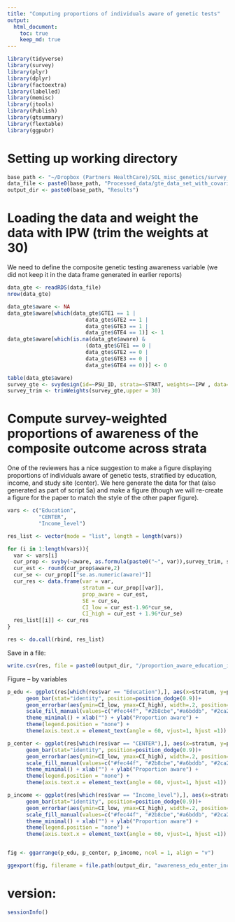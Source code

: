 ```yaml
---
title: "Computing proportions of individuals aware of genetic tests"
output: 
  html_document:
    toc: true
    keep_md: true
---
```



```r
library(tidyverse)
library(survey)
library(plyr)
library(dplyr)
library(factoextra)
library(labelled)
library(memisc)
library(jtools)
library(Publish)
library(gtsummary)
library(flextable)
library(ggpubr)
```

# Setting up working directory
```r
base_path <- "~/Dropbox (Partners HealthCare)/SOL_misc_genetics/survey_gen_test_utilization/20221003_data_code/"
data_file <- paste0(base_path, "Processed_data/gte_data_set_with_covariates_and_IPW.RData")
output_dir <- paste0(base_path, "Results")
```

# Loading the data and weight the data with IPW (trim the weights at 30)
We need to define the composite genetic testing awareness variable (we did not keep it in the data frame generated in earlier reports)
```r
data_gte <- readRDS(data_file)
nrow(data_gte)

data_gte$aware <- NA
data_gte$aware[which(data_gte$GTE1 == 1 | 
                         data_gte$GTE2 == 1 | 
                         data_gte$GTE3 == 1 | 
                         data_gte$GTE4 == 1)] <- 1
data_gte$aware[which(is.na(data_gte$aware) & 
                         (data_gte$GTE1 == 0 | 
                         data_gte$GTE2 == 0 | 
                         data_gte$GTE3 == 0 | 
                         data_gte$GTE4 == 0))] <- 0

table(data_gte$aware)
survey_gte <- svydesign(id=~PSU_ID, strata=~STRAT, weights=~IPW , data=data_gte)
survey_trim <- trimWeights(survey_gte,upper = 30)
```

# Compute survey-weighted proportions of awareness of the composite outcome across strata
One of the reviewers has a nice suggestion to make a figure displaying proportions of individuals aware of genetic tests, stratified by education, income, and study site (center).
We here generate the data for that (also generated as part of script 5a) and make a figure (though we will re-create a figure for the paper to match the style of the other paper figure).


```r
vars <- c("Education", 
          "CENTER", 
          "Income_level")

res_list <- vector(mode = "list", length = length(vars))

for (i in 1:length(vars)){
  var <- vars[i]
  cur_prop <- svyby(~aware, as.formula(paste0("~", var)),survey_trim, svyciprop)
  cur_est <- round(cur_prop$aware,2)
  cur_se <- cur_prop[["se.as.numeric(aware)"]]
  cur_res <- data.frame(var = var, 
                        stratum = cur_prop[[var]], 
                        prop_aware = cur_est,
                        SE = cur_se,
                        CI_low = cur_est-1.96*cur_se,
                        CI_high = cur_est + 1.96*cur_se)
  res_list[[i]] <- cur_res
}

res <- do.call(rbind, res_list)


```

Save in a file:
```r
write.csv(res, file = paste0(output_dir, "/proportion_aware_education_income_center_for_figure.csv"))
```

Figure -- by variables
```r
p_edu <- ggplot(res[which(res$var == "Education"),], aes(x=stratum, y=prop_aware, fill=stratum)) + 
      geom_bar(stat="identity", position=position_dodge(0.9))+ 
      geom_errorbar(aes(ymin=CI_low, ymax=CI_high), width=.2, position=position_dodge(.9)) +
      scale_fill_manual(values=c("#fec44f", "#2b8cbe","#a6bddb", "#2ca25f")) +
      theme_minimal() + xlab("") + ylab("Proportion aware") + 
      theme(legend.position = "none") +
      theme(axis.text.x = element_text(angle = 60, vjust=1, hjust =1)) + coord_flip()

p_center <- ggplot(res[which(res$var == "CENTER"),], aes(x=stratum, y=prop_aware, fill=stratum)) + 
      geom_bar(stat="identity", position=position_dodge(0.9))+ 
      geom_errorbar(aes(ymin=CI_low, ymax=CI_high), width=.2, position=position_dodge(.9)) +
      scale_fill_manual(values=c("#fec44f", "#2b8cbe","#a6bddb", "#2ca25f")) +
      theme_minimal() + xlab("") + ylab("Proportion aware") + 
      theme(legend.position = "none") +
      theme(axis.text.x = element_text(angle = 60, vjust=1, hjust =1)) + coord_flip()

p_income <- ggplot(res[which(res$var == "Income_level"),], aes(x=stratum, y=prop_aware, fill=stratum)) + 
      geom_bar(stat="identity", position=position_dodge(0.9))+ 
      geom_errorbar(aes(ymin=CI_low, ymax=CI_high), width=.2, position=position_dodge(.9)) +
      scale_fill_manual(values=c("#fec44f", "#2b8cbe","#a6bddb", "#2ca25f", "#99d8c9")) +
      theme_minimal() + xlab("") + ylab("Proportion aware") + 
      theme(legend.position = "none") +
      theme(axis.text.x = element_text(angle = 60, vjust=1, hjust =1)) + coord_flip()


fig <- ggarrange(p_edu, p_center, p_income, ncol = 1, align = "v")

ggexport(fig, filename = file.path(output_dir, "awareness_edu_enter_income.pdf"))

```



# version:
```r
sessionInfo()
```
